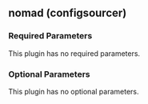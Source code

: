 ## nomad (configsourcer)

### Required Parameters

This plugin has no required parameters.

### Optional Parameters

This plugin has no optional parameters.

